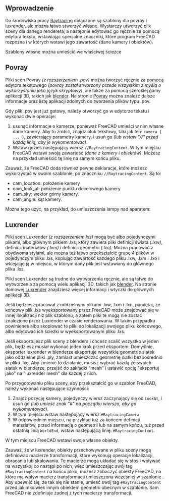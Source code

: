 <languages/>

==Wprowadzenie==

Do środowiska pracy [[Raytracing_Workbench/pl|Raytracing]] dołączone są szablony dla povray i luxrender, ale można łatwo stworzyć własne. Wystarczy utworzyć plik sceny dla danego renderera, a następnie edytować go ręcznie za pomocą edytora tekstu, wstawiając specjalne znaczniki, które program FreeCAD rozpozna i w których wstawi jego zawartość (dane kamery i obiektów).

Szablony własne {{Version/pl|0.18}} można umieścić we właściwej ścieżce

{{Code|code=
~/.FreeCAD/data/Mod/Raytracing/Templates
}}

== Povray ==
Pliki scen Povray ''(z rozszerzeniem .pov)'' można tworzyć ręcznie za pomocą edytora tekstowego ''(povray został stworzony przede wszystkim z myślą o wykorzystaniu jako język skryptowy)'', ale także za pomocą szerokiej gamy aplikacji 3D, takich jak [http://www.blender.org blender]. Na stronie [http://www.povray.org/ Povray] można znaleźć dalsze informacje oraz listę aplikacji zdolnych do tworzenia plików typu .pov.

Gdy plik .pov jest już gotowy, należy otworzyć go w edytorze tekstu i wykonać dwie operacje:
# usunąć informacje o kamerze, ponieważ FreeCAD umieści w nim własne dane kamery. Aby to zrobić, znajdź blok tekstowy, taki jak ten: <tt>camera { ... }</tt>, zawierający parametry kamery, i usuń go ''(lub wstaw "//" przed każdą linią, aby je wykomentować)''.
# Wstaw gdzieś następujący wiersz:<tt>//RaytracingContent</tt>. W tym miejscu FreeCAD wstawi swoją zawartość ''(dane z kamery i obiektów)''. Możesz na przykład umieścić tę linię na samym końcu pliku.

Zauważ, że FreeCAD doda również pewne deklaracje, które możesz wykorzystać w swoim szablonie, po znaczniku <tt>//RaytracingContent</tt>. Są to:
* cam_location: położenie kamery
* cam_look_at: położenie punktu docelowego kamery
* cam_sky: wektor górny kamery.
* cam_angle: kąt kamery.

Można tego użyć, na przykład, do umieszczenia lampy nad aparatem:
{{Code|code=
light_source {
 cam_location + cam_angle * 100
 color rgb <10, 10, 10>
}
}}

== Luxrender ==
Pliki scen Luxrender ''(z rozszerzeniem.lxs)'' mogą być albo pojedynczymi plikami, albo głównym plikiem .lxs, który zawiera pliki definicji świata ''(.lxw)'', definicji materiałów ''(.lxm)'' i definicji geometrii ''(.lxo)''. Można pracować z obydwoma stylami, ale można też łatwo przekształcić grupę 4 plików w pojedynczym pliku .lxs, kopiując zawartość każdego pliku .lxw, .lxm i .lxo i wklejając ją w miejscu, w którym dany plik jest wstawiany do głównego pliku .lxs.

Pliki scen Luxrender są trudne do wytworzenia ręcznie, ale są łatwe do wytworzenia za pomocą wielu aplikacji 3D, takich jak [http://www.blender.org blender]. Na stronie domowej [http://www.luxrender.net Luxrender] znajdziesz więcej informacji i wtyczki do głównych aplikacji 3D.

Jeśli będziesz pracował z oddzielnymi plikami .lxw, .lxm i .lxo, pamiętaj, że końcowy plik .lxs wyeksportowany przez FreeCAD może znajdować się w innej lokalizacji niż plik szablonu, a zatem pliki te mogą nie zostać znalezione przez Luxrender w czasie renderowania. W takim przypadku powinieneś albo skopiować te pliki do lokalizacji swojego pliku końcowego, albo edytować ich ścieżki w wyeksportowanym pliku .lxs.

Jeśli eksportujesz plik sceny z blendera i chcesz scalić wszystko w jeden plik, będziesz musiał wykonać jeden krok przed eksportem: Domyślnie, eksporter luxrender w blenderze eksportuje wszystkie geometrie siatek jako oddzielne pliki .ply, zamiast umieszczać geometrię siatki bezpośrednio w pliku .lxo. Aby zmienić to działanie, musisz wybrać każdą ze swoich siatek w blenderze, przejść do zakładki "mesh" i ustawić opcję "eksportuj jako" na "luxrender mesh" dla każdej z nich.

Po przygotowaniu pliku sceny, aby przekształcić go w szablon FreeCAD, należy wykonać następujące czynności:
# Znajdź pozycję kamery, pojedynczy wiersz zaczynający się od <tt>LookAt</tt>, i usuń go ''(lub umieść znak "#" na początku wiersza, aby go wykomentować)''.
# W tym miejscu wstaw następujący wiersz:<tt>#RaytracingCamera</tt>
# W odpowiednim miejscu, na przykład tuż za końcem definicji materiałów, przed informacją o geometrii lub na samym końcu, tuż przed ostatnią linią <tt>WorldEnd</tt>, wstaw następującą linię:  <tt>#RaytracingContent</tt>.
W tym miejscu FreeCAD wstawi swoje własne obiekty.

Zauważ, że w luxrender, obiekty przechowywane w pliku sceny mogą definiować macierze transformacji, które wykonują operacje lokalizacji, obracania lub skalowania. Te macierze mogą układać się w stos i wpływać na wszystko, co nastąpi po nich, więc umieszczając swój tag <tt>#RaytracingContent</tt> na końcu pliku, możesz zobaczyć obiekty FreeCAD, na które ma wpływ macierz transformacji umieszczona wcześniej w szablonie . Aby upewnić się, że tak się nie stanie, umieść swój tag <tt>#RaytracingContent</tt> przed jakimkolwiek innym obiektem geometrii obecnym w szablonie. Sam FreeCAD nie zdefiniuje żadnej z tych macierzy transformacji.

{{TechDraw Tools navi/pl}}
{{Userdocnavi/pl}}
